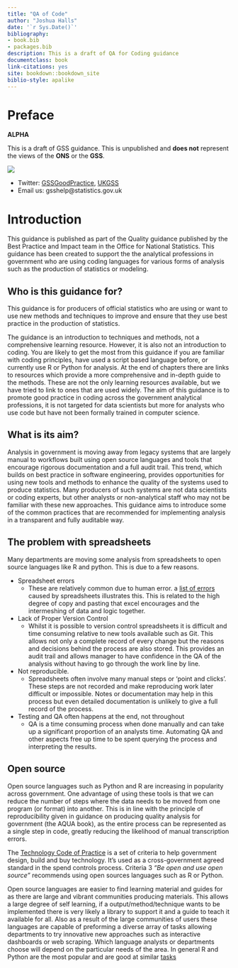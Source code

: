 ---
title: "QA of Code"
author: "Joshua Halls"
date: '`r Sys.Date()`'
bibliography:
- book.bib
- packages.bib
description: This is a draft of QA for Coding guidance
documentclass: book
link-citations: yes
site: bookdown::bookdown_site
biblio-style: apalike
---

# Preface {-}

**ALPHA**

This is a draft of GSS guidance. This is unpublished and **does not** represent the views of the **ONS** or the **GSS**.

![](static/logo_alt.jpg)


* Twitter: [GSSGoodPractice](https://twitter.com/gssgoodpractice), [UKGSS](https://twitter.com/ukgss)
* Email us: gsshelp@statistics.gov.uk


# Introduction

This guidance is published as part of the Quality guidance published by the Best Practice and Impact team in the Office for National Statistics. This guidance has been created to support the the analytical professions in government who are using coding languages for various forms of analysis such as the production of statistics or modeling.

## Who is this guidance for?

This guidance is for producers of official statistics who are using or want to use new methods and techniques to improve and ensure that they use best practice in the production of statistics.

The guidance is an introduction to techniques and methods, not a comprehensive learning resource. However, it is also not an introduction to coding. You are likely to get the most from this guidance if you are familiar with coding principles, have used a script based language before, or currently use R or Python for analysis. At the end of chapters there are links to resources which provide a more comprehensive and in-depth guide to the methods. These are not the only learning resources available, but we have tried to link to ones that are used widely. The aim of this guidance is to promote good practice in coding across the government analytical professions, it is not targeted for data scientists but more for analysts who use code but have not been formally trained in computer science.  


## What is its aim?

Analysis in government is moving away from legacy systems that are largely manual to workflows built using open source languages and tools that encourage rigorous documentation and a full audit trail. This trend, which builds on best practice in software engineering, provides opportunities for using new tools and methods to enhance the quality of the systems used to produce statistics. Many producers of such systems are not data scientists or coding experts, but other analysts or non-analytical staff who may not be familiar with these new approaches. This guidance aims to introduce some of the common practices that are recommended for implementing analysis in a transparent and fully auditable way.

## The problem with spreadsheets

Many departments are moving some analysis from spreadsheets to open source languages like R and python. This is due to a few reasons.

* Spreadsheet errors
  - These are relatively common due to human error. a [list of errors](http://www.eusprig.org/horror-stories.htm) caused by spreadsheets illustrates this. This is related to the high degree of copy and pasting that excel encourages and the intermeshing of data and logic together.
* Lack of Proper Version Control
  - Whilst it is possible to version control spreadsheets it is difficult and time consuming relative to new tools available such as Git. This allows not only a complete record of every change but the reasons and decisions behind the process are also stored. This provides an audit trail and allows manager to have confidence in the QA of the analysis without having to go through the work line by line.
* Not reproducible.
  - Spreadsheets often involve many manual steps or 'point and clicks'. These steps are not recorded and make reproducing work later difficult or impossible. Notes or documentation may help in this process but even detailed documentation is unlikely to give a full record of the process.
* Testing and QA often happens at the end, not throughout
  - QA is a time consuming process when done manually and can take up a significant proportion of an analysts time. Automating QA and other aspects free up time to be spent querying the process and interpreting the results.

## Open source

Open source languages such as Python and R are increasing in popularity across government. One advantage of using these tools is that we can reduce the number of steps where the data needs to be moved from one program (or format) into another. This is in line with the principle of reproducibility given in guidance on producing quality analysis for government (the AQUA book), as the entire process can be represented as a single step in code, greatly reducing the likelihood of manual transcription errors.

The [Technology Code of Practice](https://www.gov.uk/government/publications/technology-code-of-practice/technology-code-of-practice) is a set of criteria to help government design, build and buy technology. It’s used as a cross-government agreed standard in the spend controls process. Criteria 3 *"Be open and use open source"* recommends using open sources languages such as R or Python.

Open source languages are easier to find learning material and guides for as there are large and vibrant communities producing materials. This allows a large  degree of self learning, if a output/method/technique wants to be implemented there is very likely a library to support it and a guide to teach it available for all. Also as a result of the large communities of users these languages are capable of preforming a diverse array of tasks allowing departments to try innovative new approaches such as interactive dashboards or web scraping. Which language analysts or departments choose will depend on the particular needs of the area. In general R and Python are the most popular and are good at similar  [tasks](https://www.openriskmanual.org/wiki/Python_versus_R_Language)
